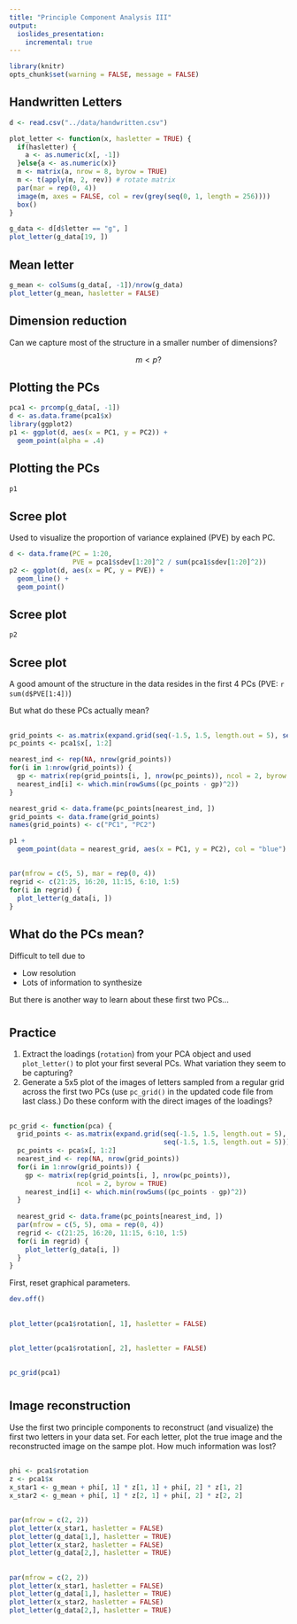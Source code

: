 ```yaml
---
title: "Principle Component Analysis III"
output:
  ioslides_presentation:
    incremental: true
---
```


```r
library(knitr)
opts_chunk$set(warning = FALSE, message = FALSE)
```

## Handwritten Letters {.build}

```r
d <- read.csv("../data/handwritten.csv")

plot_letter <- function(x, hasletter = TRUE) {
  if(hasletter) {
    a <- as.numeric(x[, -1])
  }else{a <- as.numeric(x)}
  m <- matrix(a, nrow = 8, byrow = TRUE)
  m <- t(apply(m, 2, rev)) # rotate matrix
  par(mar = rep(0, 4))
  image(m, axes = FALSE, col = rev(grey(seq(0, 1, length = 256))))
  box()
}
```

```r
g_data <- d[d$letter == "g", ]
plot_letter(g_data[19, ])
```

## Mean letter

```r
g_mean <- colSums(g_data[, -1])/nrow(g_data)
plot_letter(g_mean, hasletter = FALSE)
```


## Dimension reduction

Can we capture most of the structure in a smaller number of dimensions?

$$m < p ?$$


## Plotting the PCs

```r
pca1 <- prcomp(g_data[, -1])
d <- as.data.frame(pca1$x)
library(ggplot2)
p1 <- ggplot(d, aes(x = PC1, y = PC2)) +
  geom_point(alpha = .4)
```


## Plotting the PCs

```r
p1
```


## Scree plot {.build}

Used to visualize the proportion of variance explained (PVE) by each PC.

```r
d <- data.frame(PC = 1:20,
                PVE = pca1$sdev[1:20]^2 / sum(pca1$sdev[1:20]^2))
p2 <- ggplot(d, aes(x = PC, y = PVE)) +
  geom_line() + 
  geom_point()
```

## Scree plot

```r
p2
```


## Scree plot {.build}
A good amount of the structure in the data resides in the first 4 PCs (PVE: `r sum(d$PVE[1:4])`)

But what do these PCs actually mean?


##

```r
grid_points <- as.matrix(expand.grid(seq(-1.5, 1.5, length.out = 5), seq(-1.5, 1.5, length.out = 5)))
pc_points <- pca1$x[, 1:2]

nearest_ind <- rep(NA, nrow(grid_points))
for(i in 1:nrow(grid_points)) {
  gp <- matrix(rep(grid_points[i, ], nrow(pc_points)), ncol = 2, byrow = TRUE)
  nearest_ind[i] <- which.min(rowSums((pc_points - gp)^2))
}

nearest_grid <- data.frame(pc_points[nearest_ind, ])
grid_points <- data.frame(grid_points)
names(grid_points) <- c("PC1", "PC2")

p1 + 
  geom_point(data = nearest_grid, aes(x = PC1, y = PC2), col = "blue")
```

## 

```r
par(mfrow = c(5, 5), mar = rep(0, 4))
regrid <- c(21:25, 16:20, 11:15, 6:10, 1:5)
for(i in regrid) {
  plot_letter(g_data[i, ])
}
```


## What do the PCs mean? {.build}

Difficult to tell due to

- Low resolution
- Lots of information to synthesize

But there is another way to learn about these first two PCs...

#

## Practice

1. Extract the loadings (`rotation`) from your PCA object and used `plot_letter()` to plot your first several PCs. What variation they seem to be capturing?
2. Generate a 5x5 plot of the images of letters sampled from a regular grid across the first two PCs (use `pc_grid()` in the updated code file from last class.) Do these conform with the direct images of the loadings?

## 

```r
pc_grid <- function(pca) {
  grid_points <- as.matrix(expand.grid(seq(-1.5, 1.5, length.out = 5), 
                                       seq(-1.5, 1.5, length.out = 5)))
  pc_points <- pca$x[, 1:2]
  nearest_ind <- rep(NA, nrow(grid_points))
  for(i in 1:nrow(grid_points)) {
    gp <- matrix(rep(grid_points[i, ], nrow(pc_points)), 
                 ncol = 2, byrow = TRUE)
    nearest_ind[i] <- which.min(rowSums((pc_points - gp)^2))
  }
  
  nearest_grid <- data.frame(pc_points[nearest_ind, ])
  par(mfrow = c(5, 5), oma = rep(0, 4))
  regrid <- c(21:25, 16:20, 11:15, 6:10, 1:5)
  for(i in regrid) {
    plot_letter(g_data[i, ])
  }
}

```

First, reset graphical parameters.

```r
dev.off()
```

##

```r
plot_letter(pca1$rotation[, 1], hasletter = FALSE)
```

## {.build}

```r
plot_letter(pca1$rotation[, 2], hasletter = FALSE)
```

## {.build}

```r
pc_grid(pca1)
```

#

## Image reconstruction

Use the first two principle components to reconstruct (and visualize) the first two letters in your data set. For each letter, plot the true image and the reconstructed image on the sampe plot. How much information was lost?

## 

```r
phi <- pca1$rotation
z <- pca1$x
x_star1 <- g_mean + phi[, 1] * z[1, 1] + phi[, 2] * z[1, 2]
x_star2 <- g_mean + phi[, 1] * z[2, 1] + phi[, 2] * z[2, 2]
```

##
```r
par(mfrow = c(2, 2))
plot_letter(x_star1, hasletter = FALSE)
plot_letter(g_data[1,], hasletter = TRUE)
plot_letter(x_star2, hasletter = FALSE)
plot_letter(g_data[2,], hasletter = TRUE)
```

##
```r
par(mfrow = c(2, 2))
plot_letter(x_star1, hasletter = FALSE)
plot_letter(g_data[1,], hasletter = TRUE)
plot_letter(x_star2, hasletter = FALSE)
plot_letter(g_data[2,], hasletter = TRUE)
```




